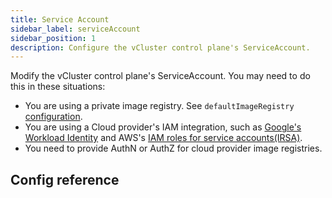 ```yaml
---
title: Service Account
sidebar_label: serviceAccount
sidebar_position: 1
description: Configure the vCluster control plane's ServiceAccount.
---
```



Modify the vCluster control plane's ServiceAccount. You may need to do this in these situations:

- You are using a private image registry. See `defaultImageRegistry` [configuration](/vcluster/vcluster-yaml/control-plane/other/advanced/default-image-registry.mdx).
- You are using a Cloud provider's IAM integration, such as [Google's Workload Identity](https://cloud.google.com/kubernetes-engine/docs/how-to/workload-identity) and AWS's [IAM roles for service accounts\(IRSA\)](https://docs.aws.amazon.com/eks/latest/userguide/iam-roles-for-service-accounts.html).
- You need to provide AuthN or AuthZ for cloud provider image registries.


## Config reference

<ServiceAccount/>